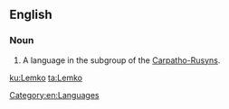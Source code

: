 ==English==

===Noun===
{{en-proper noun}}

# A language in the subgroup of the [[Carpatho-Rusyn]]s.

[[Category:en:Languages]]

[[ku:Lemko]]
[[ta:Lemko]]